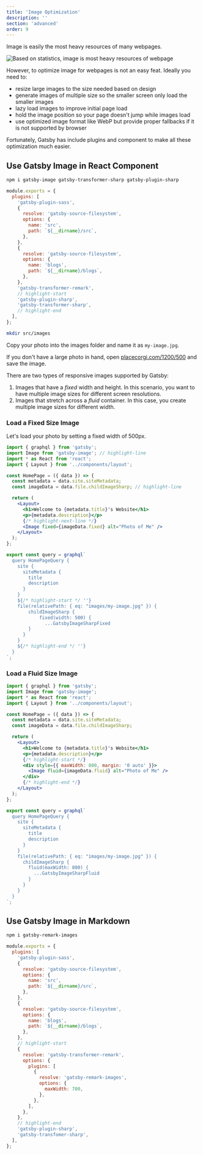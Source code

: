 ```yaml
---
title: 'Image Optimization'
description: ''
section: 'advanced'
order: 9
---
```


Image is easily the most heavy resources of many webpages.

![Based on statistics, image is most heavy resources of webpage](page-weight.jpg)

However, to optimize image for webpages is not an easy feat. Ideally you need to:

- resize large images to the size needed based on design
- generate images of multiple size so the smaller screen only load the smaller images
- lazy load images to improve initial page load
- hold the image position so your page doesn't jump while images load
- use optimized image format like WebP but provide proper fallbacks if it is not supported by browser

Fortunately, Gatsby has include plugins and component to make all these optimization much easier.

## Use Gatsby Image in React Component

```bash
npm i gatsby-image gatsby-transformer-sharp gatsby-plugin-sharp
```

```javascript fileName=gatsby-config.js
module.exports = {
  plugins: [
    'gatsby-plugin-sass',
    {
      resolve: 'gatsby-source-filesystem',
      options: {
        name: 'src',
        path: `${__dirname}/src`,
      },
    },
    {
      resolve: 'gatsby-source-filesystem',
      options: {
        name: 'blogs',
        path: `${__dirname}/blogs`,
      },
    },
    'gatsby-transformer-remark',
    // highlight-start
    'gatsby-plugin-sharp',
    'gatsby-transformer-sharp',
    // highlight-end
  ],
};
```

```bash
mkdir src/images
```

Copy your photo into the images folder and name it as `my-image.jpg`.

<aside>

If you don't have a large photo in hand, open [placecorgi.com/1200/500](http://placecorgi.com/1200/500) and save the image.

</aside>

There are two types of responsive images supported by Gatsby:

1. Images that have a _fixed_ width and height. In this scenario, you want to have multiple image sizes for different screen resolutions.
1. Images that stretch across a _fluid_ container. In this case, you create multiple image sizes for different width.

### Load a Fixed Size Image

Let's load your photo by setting a fixed width of 500px.

```jsx fileName=src/pages/index.js
import { graphql } from 'gatsby';
import Image from 'gatsby-image'; // highlight-line
import * as React from 'react';
import { Layout } from '../components/layout';

const HomePage = ({ data }) => {
  const metadata = data.site.siteMetadata;
  const imageData = data.file.childImageSharp; // highlight-line

  return (
    <Layout>
      <h1>Welcome to {metadata.title}'s Website</h1>
      <p>{metadata.description}</p>
      {/* highlight-next-line */}
      <Image fixed={imageData.fixed} alt="Photo of Me" />
    </Layout>
  );
};

export const query = graphql`
  query HomePageQuery {
    site {
      siteMetadata {
        title
        description
      }
    }
    ${/* highlight-start */ ''}
    file(relativePath: { eq: "images/my-image.jpg" }) {
        childImageSharp {
            fixed(width: 500) {
              ...GatsbyImageSharpFixed
        }
      }
    }
    ${/* highlight-end */ ''}
  }
`;
```

### Load a Fluid Size Image

```jsx fileName=src/pages/index.js
import { graphql } from 'gatsby';
import Image from 'gatsby-image';
import * as React from 'react';
import { Layout } from '../components/layout';

const HomePage = ({ data }) => {
  const metadata = data.site.siteMetadata;
  const imageData = data.file.childImageSharp;

  return (
    <Layout>
      <h1>Welcome to {metadata.title}'s Website</h1>
      <p>{metadata.description}</p>
      {/* highlight-start */}
      <div style={{ maxWidth: 800, margin: '0 auto' }}>
        <Image fluid={imageData.fluid} alt="Photo of Me" />
      </div>
      {/* highlight-end */}
    </Layout>
  );
};

export const query = graphql`
  query HomePageQuery {
    site {
      siteMetadata {
        title
        description
      }
    }
    file(relativePath: { eq: "images/my-image.jpg" }) {
      childImageSharp {
        fluid(maxWidth: 800) {
          ...GatsbyImageSharpFluid
        }
      }
    }
  }
`;
```

## Use Gatsby Image in Markdown

```bash
npm i gatsby-remark-images
```

```javascript fileName=gatsby-config.js
module.exports = {
  plugins: [
    'gatsby-plugin-sass',
    {
      resolve: 'gatsby-source-filesystem',
      options: {
        name: 'src',
        path: `${__dirname}/src`,
      },
    },
    {
      resolve: 'gatsby-source-filesystem',
      options: {
        name: 'blogs',
        path: `${__dirname}/blogs`,
      },
    },
    // highlight-start
    {
      resolve: 'gatsby-transformer-remark',
      options: {
        plugins: [
          {
            resolve: 'gatsby-remark-images',
            options: {
              maxWidth: 700,
            },
          },
        ],
      },
    },
    // highlight-end
    'gatsby-plugin-sharp',
    'gatsby-transfomer-sharp',
  ],
};
```
